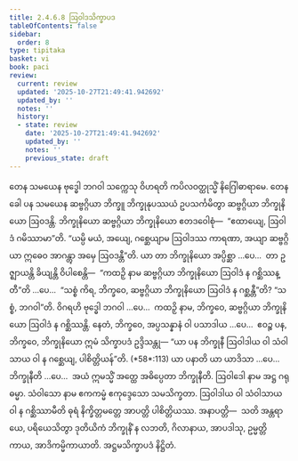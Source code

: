 ```yaml
---
title: 2.4.6.8 ဩဝါဒသိက္ခာပဒ
tableOfContents: false
sidebar:
  order: 8
type: tipitaka
basket: vi
book: paci
review:
  current: review
  updated: '2025-10-27T21:49:41.942692'
  updated_by: ''
  notes: ''
  history:
  - state: review
    date: '2025-10-27T21:49:41.942692'
    updated_by: ''
    notes: ''
    previous_state: draft
---
```



<ReviewStatus review={frontmatter.review} showDetails={true} />

<HypothesisAnnotation frontmatter={frontmatter} />

<DynamicBreadcrumb />

<Division number="1054" book="paci" e="ch" v="2" p="413">

<Paragraph number="3159" book="paci">
တေန သမယေန ဗုဒ္ဓေါ ဘဂဝါ သက္ကေသု ဝိဟရတိ ကပိလဝတ္ထုသ္မိံ နိဂြေါဓာရာမေ. တေန ခေါ ပန သမယေန ဆဗ္ဗဂ္ဂိယာ ဘိက္ခူ ဘိက္ခုနုပဿယံ ဥပသင်္ကမိတွာ ဆဗ္ဗဂ္ဂိယာ ဘိက္ခုနိယော ဩဝဒန္တိ. ဘိက္ခုနိယော ဆဗ္ဗဂ္ဂိယာ ဘိက္ခုနိယော ဧတဒဝေါစုံ—  “ဧထာယျေ, ဩဝါဒံ ဂမိဿာမာ”တိ. “ယမ္ပိ မယံ, အယျေ, ဂစ္ဆေယျာမ ဩဝါဒဿ ကာရဏာ, အယျာ ဆဗ္ဗဂ္ဂိယာ ဣဓေဝ အာဂန္တွာ အမှေ ဩဝဒန္တီ”တိ.
</Paragraph>

<Paragraph number="3160" book="paci">
ယာ တာ ဘိက္ခုနိယော အပ္ပိစ္ဆာ …ပေ…  တာ ဥဇ္ဈာယန္တိ ခိယျန္တိ ဝိပါစေန္တိ—  “ကထဉှိ နာမ ဆဗ္ဗဂ္ဂိယာ ဘိက္ခုနိယော ဩဝါဒံ န ဂစ္ဆိဿန္တီ”တိ …ပေ…  “သစ္စံ ကိရ, ဘိက္ခဝေ, ဆဗ္ဗဂ္ဂိယာ ဘိက္ခုနိယော ဩဝါဒံ န ဂစ္ဆန္တီ”တိ? “သစ္စံ, ဘဂဝါ”တိ. ဝိဂရဟိ ဗုဒ္ဓေါ ဘဂဝါ …ပေ…  ကထဉှိ နာမ, ဘိက္ခဝေ, ဆဗ္ဗဂ္ဂိယာ ဘိက္ခုနိယော ဩဝါဒံ န ဂစ္ဆိဿန္တိ. နေတံ, ဘိက္ခဝေ, အပ္ပသန္နာနံ ဝါ ပသာဒါယ …ပေ…  ဧဝဉ္စ ပန, ဘိက္ခဝေ, ဘိက္ခုနိယော ဣမံ သိက္ခာပဒံ ဥဒ္ဒိသန္တု—
</Paragraph>

</Division>
<Division number="1055" book="paci" e="ch" v="2" p="414">

<Paragraph number="3161" book="paci">
<Emphasis>“ယာ ပန ဘိက္ခုနီ ဩဝါဒါယ ဝါ သံဝါသာယ ဝါ န ဂစ္ဆေယျ, ပါစိတ္တိယန်”</Emphasis>တိ. (*58*:<Emphasis>113</Emphasis>)
</Paragraph>

</Division>
<Division number="1056" book="paci" e="ch" v="2" p="414">

<Paragraph number="3162" book="paci">
<Emphasis>ယာ ပနာ</Emphasis>တိ ယာ ယာဒိသာ …ပေ…  <Emphasis>ဘိက္ခုနီ</Emphasis>တိ …ပေ…  အယံ ဣမသ္မိံ အတ္ထေ အဓိပ္ပေတာ ဘိက္ခုနီတိ.
</Paragraph>

<Paragraph number="3163" book="paci">
<Emphasis>ဩဝါဒေါ</Emphasis> နာမ အဋ္ဌ ဂရုဓမ္မာ.
</Paragraph>

<Paragraph number="3164" book="paci">
<Emphasis>သံဝါသော</Emphasis> နာမ ဧကကမ္မံ ဧကုဒ္ဒေသော သမသိက္ခတာ. ဩဝါဒါယ ဝါ သံဝါသာယ ဝါ န ဂစ္ဆိဿာမီတိ ဓုရံ နိက္ခိတ္တမတ္တေ အာပတ္တိ ပါစိတ္တိယဿ.
</Paragraph>

</Division>
<Division number="1057" book="paci" e="ch" v="2" p="414">

<Paragraph number="3165" book="paci">
အနာပတ္တိ—  သတိ အန္တရာယေ, ပရိယေသိတွာ ဒုတိယိကံ ဘိက္ခုနိံ န လဘတိ, ဂိလာနာယ, အာပဒါသု, ဥမ္မတ္တိကာယ, အာဒိကမ္မိကာယာတိ.

</Paragraph>
</Division>

<Paragraph number="3166" type="center" book="paci">
အဋ္ဌမသိက္ခာပဒံ နိဋ္ဌိတံ.
</Paragraph>